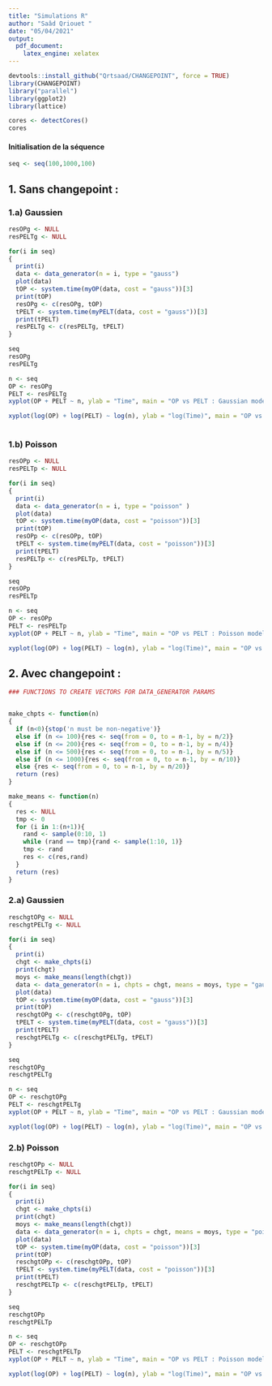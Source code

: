 ```yaml
---
title: "Simulations R"
author: "Saâd Qriouet "
date: "05/04/2021"
output:
  pdf_document:
    latex_engine: xelatex
---
```






```r
devtools::install_github("Qrtsaad/CHANGEPOINT", force = TRUE)
library(CHANGEPOINT)
library("parallel")
library(ggplot2)
library(lattice)
```

```r
cores <- detectCores()
cores
```

#### Initialisation de la séquence

```r
seq <- seq(100,1000,100)
```


## 1. Sans changepoint : 

### 1.a) Gaussien
```r

resOPg <- NULL
resPELTg <- NULL

for(i in seq)
{
  print(i)
  data <- data_generator(n = i, type = "gauss")
  plot(data)
  tOP <- system.time(myOP(data, cost = "gauss"))[3]
  print(tOP)
  resOPg <- c(resOPg, tOP)
  tPELT <- system.time(myPELT(data, cost = "gauss"))[3]
  print(tPELT)
  resPELTg <- c(resPELTg, tPELT)
}

```

```r
seq
resOPg
resPELTg
```



```r
n <- seq
OP <- resOPg
PELT <- resPELTg
xyplot(OP + PELT ~ n, ylab = "Time", main = "OP vs PELT : Gaussian model without changepoint", type = "l", auto.key = list(points = F,lines = T), par.settings = list(superpose.line = list(col = c("red","blue"))))

xyplot(log(OP) + log(PELT) ~ log(n), ylab = "log(Time)", main = "OP vs PELT : Gaussian model without changepoint", type = "l", auto.key = list(points = F,lines = T), par.settings = list(superpose.line = list(col = c("red","blue"))))
  
```




### 1.b) Poisson
```r
resOPp <- NULL
resPELTp <- NULL

for(i in seq)
{
  print(i)
  data <- data_generator(n = i, type = "poisson" )
  plot(data)
  tOP <- system.time(myOP(data, cost = "poisson"))[3]
  print(tOP)
  resOPp <- c(resOPp, tOP)
  tPELT <- system.time(myPELT(data, cost = "poisson"))[3]
  print(tPELT)
  resPELTp <- c(resPELTp, tPELT)
}

```

```r
seq
resOPp
resPELTp
```

```r

n <- seq
OP <- resOPp
PELT <- resPELTp
xyplot(OP + PELT ~ n, ylab = "Time", main = "OP vs PELT : Poisson model without changepoint", type = "l", auto.key = list(points = F,lines = T), par.settings = list(superpose.line = list(col = c("red","blue"))))

xyplot(log(OP) + log(PELT) ~ log(n), ylab = "log(Time)", main = "OP vs PELT : Poisson model without changepoint", type = "l", auto.key = list(points = F,lines = T), par.settings = list(superpose.line = list(col = c("red","blue"))))

```



## 2. Avec changepoint : 

```r

### FUNCTIONS TO CREATE VECTORS FOR DATA_GENERATOR PARAMS


make_chpts <- function(n)
{
  if (n<0){stop('n must be non-negative')}
  else if (n <= 100){res <- seq(from = 0, to = n-1, by = n/2)}
  else if (n <= 200){res <- seq(from = 0, to = n-1, by = n/4)}
  else if (n <= 500){res <- seq(from = 0, to = n-1, by = n/5)}
  else if (n <= 1000){res <- seq(from = 0, to = n-1, by = n/10)}
  else {res <- seq(from = 0, to = n-1, by = n/20)}
  return (res)
}

make_means <- function(n)
{
  res <- NULL
  tmp <- 0
  for (i in 1:(n+1)){
    rand <- sample(0:10, 1)
    while (rand == tmp){rand <- sample(1:10, 1)}
    tmp <- rand
    res <- c(res,rand)
  }
  return (res)
}


```



### 2.a) Gaussien
```r

reschgtOPg <- NULL
reschgtPELTg <- NULL

for(i in seq)
{
  print(i)
  chgt <- make_chpts(i)
  print(chgt)
  moys <- make_means(length(chgt))
  data <- data_generator(n = i, chpts = chgt, means = moys, type = "gauss")
  plot(data)
  tOP <- system.time(myOP(data, cost = "gauss"))[3]
  print(tOP)
  reschgtOPg <- c(reschgtOPg, tOP)
  tPELT <- system.time(myPELT(data, cost = "gauss"))[3]
  print(tPELT)
  reschgtPELTg <- c(reschgtPELTg, tPELT)
}

```

```r
seq
reschgtOPg
reschgtPELTg
```


```r
n <- seq
OP <- reschgtOPg
PELT <- reschgtPELTg
xyplot(OP + PELT ~ n, ylab = "Time", main = "OP vs PELT : Gaussian model with changepoints", type = "l", auto.key = list(points = F,lines = T), par.settings = list(superpose.line = list(col = c("red","blue"))))

xyplot(log(OP) + log(PELT) ~ log(n), ylab = "log(Time)", main = "OP vs PELT : Gaussian model with changepoints", type = "l", auto.key = list(points = F,lines = T), par.settings = list(superpose.line = list(col = c("red","blue"))))
```
  

### 2.b) Poisson
```r

reschgtOPp <- NULL
reschgtPELTp <- NULL

for(i in seq)
{
  print(i)
  chgt <- make_chpts(i)
  print(chgt)
  moys <- make_means(length(chgt))
  data <- data_generator(n = i, chpts = chgt, means = moys, type = "poisson")
  plot(data)
  tOP <- system.time(myOP(data, cost = "poisson"))[3]
  print(tOP)
  reschgtOPp <- c(reschgtOPp, tOP)
  tPELT <- system.time(myPELT(data, cost = "poisson"))[3]
  print(tPELT)
  reschgtPELTp <- c(reschgtPELTp, tPELT)
}

```

```r
seq
reschgtOPp
reschgtPELTp
```



```r
n <- seq
OP <- reschgtOPp
PELT <- reschgtPELTp
xyplot(OP + PELT ~ n, ylab = "Time", main = "OP vs PELT : Poisson model with changepoints", type = "l", auto.key = list(points = F,lines = T), par.settings = list(superpose.line = list(col = c("red","blue"))))

xyplot(log(OP) + log(PELT) ~ log(n), ylab = "log(Time)", main = "OP vs PELT : Poisson model with changepoints", type = "l", auto.key = list(points = F,lines = T), par.settings = list(superpose.line = list(col = c("red","blue"))))
```



